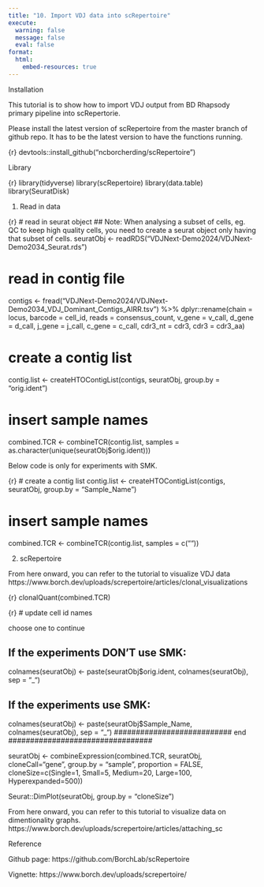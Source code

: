 ```yaml
---
title: "10. Import VDJ data into scRepertoire"
execute:
  warning: false
  message: false
  eval: false
format:
  html:
    embed-resources: true
---
```


Installation

This tutorial is to show how to import VDJ output from BD Rhapsody primary pipeline into scRepertorie.

Please install the latest version of scRepertoire from the master branch of github repo. It has to be the latest version to have the functions running.

{r}
devtools::install_github("ncborcherding/scRepertoire")

Library

{r}
library(tidyverse)
library(scRepertoire)
library(data.table)
library(SeuratDisk) 

1. Read in data

{r}
# read in seurat object
## Note: When analysing a subset of cells, eg. QC to keep high quality cells, you need to create a seurat object only having that subset of cells.
seuratObj <- readRDS("VDJNext-Demo2024/VDJNext-Demo2034_Seurat.rds")

# read in contig file
contigs <- fread("VDJNext-Demo2024/VDJNext-Demo2034_VDJ_Dominant_Contigs_AIRR.tsv") %>% 
  dplyr::rename(chain = locus,
         barcode = cell_id,
         reads = consensus_count,
         v_gene = v_call,
         d_gene = d_call,
         j_gene = j_call,
         c_gene = c_call,
         cdr3_nt = cdr3,
         cdr3 = cdr3_aa)

# create a contig list
contig.list <- createHTOContigList(contigs,
                                  seuratObj,
                                  group.by = "orig.ident")

# insert sample names
combined.TCR <- combineTCR(contig.list, samples = as.character(unique(seuratObj$orig.ident)))

Below code is only for experiments with SMK.

{r}
# create a contig list
contig.list <- createHTOContigList(contigs,
                                  seuratObj,
                                  group.by = "Sample_Name")

# insert sample names
combined.TCR <- combineTCR(contig.list, samples = c(""))

2. scRepertoire

From here onward, you can refer to the tutorial to visualize VDJ data https://www.borch.dev/uploads/screpertoire/articles/clonal_visualizations

{r}
clonalQuant(combined.TCR)

{r}
# update cell id names

################### choose one to continue ######################
## If the experiments DON'T use SMK:
colnames(seuratObj) <- paste(seuratObj$orig.ident, colnames(seuratObj), sep = "_")

## If the experiments use SMK:
colnames(seuratObj) <- paste(seuratObj$Sample_Name, colnames(seuratObj), sep = "_")
########################### end #################################

seuratObj <- combineExpression(combined.TCR, 
                               seuratObj, 
                               cloneCall="gene", 
                               group.by = "sample", 
                               proportion = FALSE, 
                               cloneSize=c(Single=1, Small=5, Medium=20, Large=100, Hyperexpanded=500))

Seurat::DimPlot(seuratObj, group.by = "cloneSize")

From here onward, you can refer to this tutorial to visualize data on dimentionality graphs. https://www.borch.dev/uploads/screpertoire/articles/attaching_sc

Reference

Github page: https://github.com/BorchLab/scRepertoire

Vignette: https://www.borch.dev/uploads/screpertoire/
